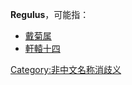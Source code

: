 '''Regulus'''，可能指：

* [[戴菊属|戴菊属]]
* [[軒轅十四|軒轅十四]]

{{disambig}}

[[Category:非中文名称消歧义|Category:非中文名称消歧义]]